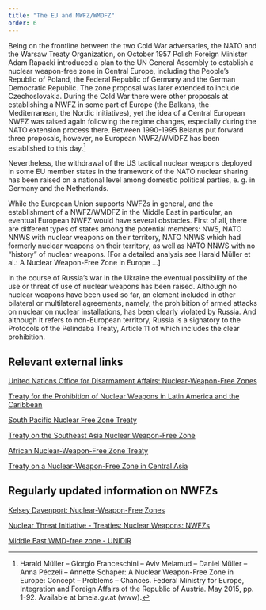 ```yaml
---
title: "The EU and NWFZ/WMDFZ"
order: 6
---
```




Being on the frontline between the two Cold War adversaries, the NATO and the Warsaw Treaty Organization, on October 1957 Polish Foreign Minister Adam Rapacki introduced a plan to the UN General Assembly to establish a nuclear weapon-free zone in Central Europe, including the People’s Republic of Poland, the Federal Republic of Germany and the German Democratic Republic. The zone proposal was later extended to include Czechoslovakia. During the Cold War there were other proposals at establishing a NWFZ in some part of Europe (the Balkans, the Mediterranean, the Nordic initiatives), yet the idea of a Central European NWFZ was raised again following the regime changes, especially during the NATO extension process there. Between 1990-1995 Belarus put forward three proposals, however, no European NWFZ/WMDFZ has been established to this day.[^1]

Nevertheless, the withdrawal of the US tactical nuclear weapons deployed in some EU member states in the framework of the NATO nuclear sharing has been raised on a national level among domestic political parties, e. g. in Germany and the Netherlands.

While the European Union supports NWFZs in general, and the establishment of a NWFZ/WMDFZ in the Middle East in particular, an eventual European NWFZ would have several obstacles. First of all, there are different types of states among the potential members: NWS, NATO NNWS with nuclear weapons on their territory, NATO NNWS which had formerly nuclear weapons on their territory, as well as NATO NNWS with no “history” of nuclear weapons. [For a detailed analysis see Harald Müller et al.: A Nuclear Weapon-Free Zone in Europe …]

In the course of Russia’s war in the Ukraine the eventual possibility of the use or threat of use of nuclear weapons has been raised. Although no nuclear weapons have been used so far, an element included in other bilateral or multilateral agreements, namely, the prohibition of armed attacks on nuclear on nuclear installations, has been clearly violated by Russia. And although it refers to non-European territory, Russia is a signatory to the Protocols of the Pelindaba Treaty, Article 11 of which includes the clear prohibition.

## Relevant external links

[United Nations Office for Disarmament Affairs: Nuclear-Weapon-Free Zones](https://www.un.org/disarmament/wmd/nuclear/nwfz/)

[Treaty for the Prohibition of Nuclear Weapons in Latin America and the Caribbean](https://treaties.unoda.org/t/tlatelolco)

[South Pacific Nuclear Free Zone Treaty](https://treaties.unoda.org/t/rarotonga)

[Treaty on the Southeast Asia Nuclear Weapon-Free Zone](https://treaties.unoda.org/t/bangkok)

[African Nuclear-Weapon-Free Zone Treaty](https://treaties.unoda.org/t/pelindaba)

[Treaty on a Nuclear-Weapon-Free Zone in Central Asia](https://treaties.unoda.org/t/canwfz)

## Regularly updated information on NWFZs

[Kelsey Davenport: Nuclear-Weapon-Free Zones](https://www.armscontrol.org/factsheets/nwfz)

[Nuclear Threat Initiative - Treaties: Nuclear Weapons: NWFZs](https://www.nti.org/education-center/treaties-and-regimes/)

[Middle East WMD-free zone - UNIDIR](https://unidir.org/programme/middle-east-weapons-of-mass-destruction-free-zone/)


[^1]: Harald Müller – Giorgio Franceschini – Aviv Melamud – Daniel Müller – Anna Péczeli – Annette Schaper: A Nuclear Weapon-Free Zone in Europe: Concept – Problems – Chances. Federal Ministry for Europe, Integration and Foreign Affairs of the Republic of Austria. May 2015, pp. 1-92. Available at bmeia.gv.at (www).
